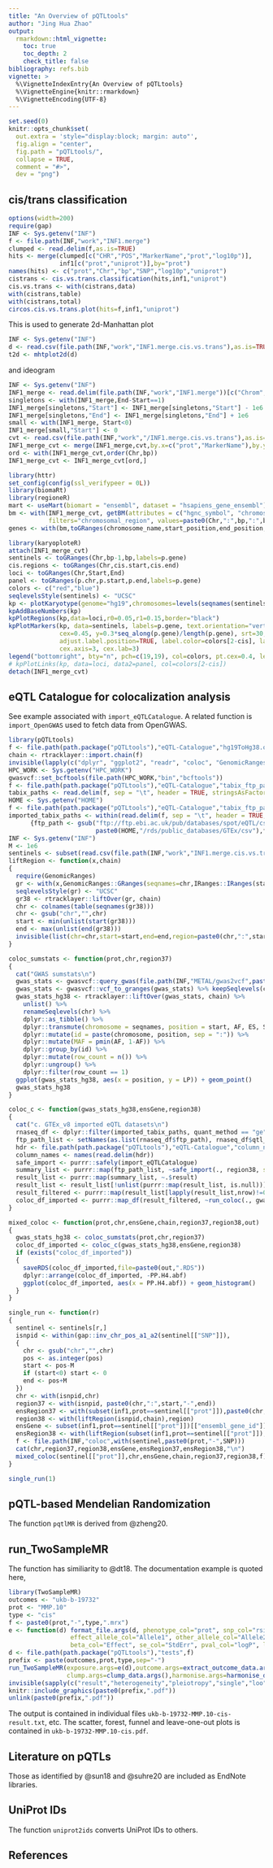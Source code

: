 ```yaml
---
title: "An Overview of pQTLtools"
author: "Jing Hua Zhao"
output:
  rmarkdown::html_vignette:
    toc: true
    toc_depth: 2
    check_title: false
bibliography: refs.bib
vignette: >
  %\VignetteIndexEntry{An Overview of pQTLtools}
  %\VignetteEngine{knitr::rmarkdown}
  %\VignetteEncoding{UTF-8}
---
```


```r
set.seed(0)
knitr::opts_chunk$set(
  out.extra = 'style="display:block; margin: auto"',
  fig.align = "center",
  fig.path = "pQTLtools/",
  collapse = TRUE,
  comment = "#>",
  dev = "png")
```

## cis/trans classification
```r
options(width=200)
require(gap)
INF <- Sys.getenv("INF")
f <- file.path(INF,"work","INF1.merge")
clumped <- read.delim(f,as.is=TRUE)
hits <- merge(clumped[c("CHR","POS","MarkerName","prot","log10p")],
              inf1[c("prot","uniprot")],by="prot")
names(hits) <- c("prot","Chr","bp","SNP","log10p","uniprot")
cistrans <- cis.vs.trans.classification(hits,inf1,"uniprot")
cis.vs.trans <- with(cistrans,data)
with(cistrans,table)
with(cistrans,total)
circos.cis.vs.trans.plot(hits=f,inf1,"uniprot")
```
This is used to generate 2d-Manhattan plot
```r
INF <- Sys.getenv("INF")
d <- read.csv(file.path(INF,"work","INF1.merge.cis.vs.trans"),as.is=TRUE)
t2d <- mhtplot2d(d)
```
and ideogram
```r
INF <- Sys.getenv("INF")
INF1_merge <- read.delim(file.path(INF,"work","INF1.merge"))[c("Chrom","Start","End","prot","MarkerName")]
singletons <- with(INF1_merge,End-Start==1)
INF1_merge[singletons,"Start"] <- INF1_merge[singletons,"Start"] - 1e6
INF1_merge[singletons,"End"] <- INF1_merge[singletons,"End"] + 1e6
small <- with(INF1_merge, Start<0)
INF1_merge[small,"Start"] <- 0
cvt <- read.csv(file.path(INF,"work","/INF1.merge.cis.vs.trans"),as.is=TRUE)
INF1_merge_cvt <- merge(INF1_merge,cvt,by.x=c("prot","MarkerName"),by.y=c("prot","SNP"))
ord <- with(INF1_merge_cvt,order(Chr,bp))
INF1_merge_cvt <- INF1_merge_cvt[ord,]

library(httr)
set_config(config(ssl_verifypeer = 0L))
library(biomaRt)
library(regioneR)
mart <- useMart(biomart = "ensembl", dataset = "hsapiens_gene_ensembl")
bm <- with(INF1_merge_cvt, getBM(attributes = c("hgnc_symbol", "chromosome_name", "start_position", "end_position", "band"),
           filters="chromosomal_region", values=paste0(Chr,":",bp,":",bp), mart=mart))
genes <- with(bm,toGRanges(chromosome_name,start_position,end_position,labels=hgnc_symbol))

library(karyoploteR)
attach(INF1_merge_cvt)
sentinels <- toGRanges(Chr,bp-1,bp,labels=p.gene)
cis.regions <- toGRanges(Chr,cis.start,cis.end)
loci <- toGRanges(Chr,Start,End)
panel <- toGRanges(p.chr,p.start,p.end,labels=p.gene)
colors <- c("red","blue")
seqlevelsStyle(sentinels) <- "UCSC"
kp <- plotKaryotype(genome="hg19",chromosomes=levels(seqnames(sentinels)))
kpAddBaseNumbers(kp)
kpPlotRegions(kp,data=loci,r0=0.05,r1=0.15,border="black")
kpPlotMarkers(kp, data=sentinels, labels=p.gene, text.orientation="vertical",
              cex=0.45, y=0.3*seq_along(p.gene)/length(p.gene), srt=30, ignore.chromosome.ends=TRUE,
              adjust.label.position=TRUE, label.color=colors[2-cis], label.dist=0.002,
              cex.axis=3, cex.lab=3)
legend("bottomright", bty="n", pch=c(19,19), col=colors, pt.cex=0.4, legend=c("cis", "trans"), text.col=colors, cex=0.8, horiz=FALSE)
# kpPlotLinks(kp, data=loci, data2=panel, col=colors[2-cis])
detach(INF1_merge_cvt)
```

## eQTL Catalogue for colocalization analysis

See example associated with `import_eQTLCatalogue`. A related function is `import_OpenGWAS` used to fetch data from OpenGWAS.

```r
library(pQTLtools)
f <- file.path(path.package("pQTLtools"),"eQTL-Catalogue","hg19ToHg38.over.chain")
chain <- rtracklayer::import.chain(f)
invisible(lapply(c("dplyr", "ggplot2", "readr", "coloc", "GenomicRanges","seqminer"), require, character.only = TRUE))
HPC_WORK <- Sys.getenv("HPC_WORK")
gwasvcf::set_bcftools(file.path(HPC_WORK,"bin","bcftools"))
f <- file.path(path.package("pQTLtools"),"eQTL-Catalogue","tabix_ftp_paths.tsv")
tabix_paths <- read.delim(f, sep = "\t", header = TRUE, stringsAsFactors = FALSE) %>% dplyr::as_tibble()
HOME <- Sys.getenv("HOME")
f <- file.path(path.package("pQTLtools"),"eQTL-Catalogue","tabix_ftp_paths_imported.tsv")
imported_tabix_paths <- within(read.delim(f, sep = "\t", header = TRUE, stringsAsFactors = FALSE) %>% dplyr::as_tibble(),
      {ftp_path <- gsub("ftp://ftp.ebi.ac.uk/pub/databases/spot/eQTL/csv/GTEx_V8/ge",
                        paste0(HOME,"/rds/public_databases/GTEx/csv"),ftp_path)})
INF <- Sys.getenv("INF")
M <- 1e6
sentinels <- subset(read.csv(file.path(INF,"work","INF1.merge.cis.vs.trans")),cis)
liftRegion <- function(x,chain)
{
  require(GenomicRanges)
  gr <- with(x,GenomicRanges::GRanges(seqnames=chr,IRanges::IRanges(start,end)))
  seqlevelsStyle(gr) <- "UCSC"
  gr38 <- rtracklayer::liftOver(gr, chain)
  chr <- colnames(table(seqnames(gr38)))
  chr <- gsub("chr","",chr)
  start <- min(unlist(start(gr38)))
  end <- max(unlist(end(gr38)))
  invisible(list(chr=chr,start=start,end=end,region=paste0(chr,":",start,"-",end)))
}

coloc_sumstats <- function(prot,chr,region37)
{
  cat("GWAS sumstats\n")
  gwas_stats <- gwasvcf::query_gwas(file.path(INF,"METAL/gwas2vcf",paste0(prot,".vcf.gz")), chrompos = region37)
  gwas_stats <- gwasvcf::vcf_to_granges(gwas_stats) %>% keepSeqlevels(chr) %>% renameSeqlevels(paste0("chr",chr))
  gwas_stats_hg38 <- rtracklayer::liftOver(gwas_stats, chain) %>%
    unlist() %>%
    renameSeqlevels(chr) %>%
    dplyr::as_tibble() %>%
    dplyr::transmute(chromosome = seqnames, position = start, AF, ES, SE, LP, SS) %>%
    dplyr::mutate(id = paste(chromosome, position, sep = ":")) %>%
    dplyr::mutate(MAF = pmin(AF, 1-AF)) %>%
    dplyr::group_by(id) %>%
    dplyr::mutate(row_count = n()) %>%
    dplyr::ungroup() %>%
    dplyr::filter(row_count == 1)
  ggplot(gwas_stats_hg38, aes(x = position, y = LP)) + geom_point()
  gwas_stats_hg38
}

coloc_c <- function(gwas_stats_hg38,ensGene,region38)
{
  cat("c. GTEx_v8 imported eQTL datasets\n")
  rnaseq_df <- dplyr::filter(imported_tabix_paths, quant_method == "ge") %>% dplyr::mutate(qtl_id = paste(study, qtl_group, sep = "_"))
  ftp_path_list <- setNames(as.list(rnaseq_df$ftp_path), rnaseq_df$qtl_id)
  hdr <- file.path(path.package("pQTLtools"),"eQTL-Catalogue","column_names.GTEx")
  column_names <- names(read.delim(hdr))
  safe_import <- purrr::safely(import_eQTLCatalogue)
  summary_list <- purrr::map(ftp_path_list, ~safe_import(., region38, selected_gene_id = ensGene, column_names))
  result_list <- purrr::map(summary_list, ~.$result)
  result_list <- result_list[!unlist(purrr::map(result_list, is.null))]
  result_filtered <- purrr::map(result_list[lapply(result_list,nrow)!=0], ~dplyr::filter(., !is.na(se)))
  coloc_df_imported <- purrr::map_df(result_filtered, ~run_coloc(., gwas_stats_hg38), .id = "qtl_id")
}

mixed_coloc <- function(prot,chr,ensGene,chain,region37,region38,out)
{
  gwas_stats_hg38 <- coloc_sumstats(prot,chr,region37)
  coloc_df_imported <- coloc_c(gwas_stats_hg38,ensGene,region38)
  if (exists("coloc_df_imported"))
  {
    saveRDS(coloc_df_imported,file=paste0(out,".RDS"))
    dplyr::arrange(coloc_df_imported, -PP.H4.abf)
    ggplot(coloc_df_imported, aes(x = PP.H4.abf)) + geom_histogram()
  }
}

single_run <- function(r)
{
  sentinel <- sentinels[r,]
  isnpid <- within(gap::inv_chr_pos_a1_a2(sentinel[["SNP"]]),
  {
    chr <- gsub("chr","",chr)
    pos <- as.integer(pos)
    start <- pos-M
    if (start<0) start <- 0
    end <- pos+M
  })
  chr <- with(isnpid,chr)
  region37 <- with(isnpid, paste0(chr,":",start,"-",end))
  ensRegion37 <- with(subset(inf1,prot==sentinel[["prot"]]),paste0(chr,":",start,"-",end))
  region38 <- with(liftRegion(isnpid,chain),region)
  ensGene <- subset(inf1,prot==sentinel[["prot"]])[["ensembl_gene_id"]]
  ensRegion38 <- with(liftRegion(subset(inf1,prot==sentinel[["prot"]]),chain),region)
  f <- file.path(INF,"coloc",with(sentinel,paste0(prot,"-",SNP)))
  cat(chr,region37,region38,ensGene,ensRegion37,ensRegion38,"\n")
  mixed_coloc(sentinel[["prot"]],chr,ensGene,chain,region37,region38,f)
}

single_run(1)
```

## pQTL-based Mendelian Randomization

The function `pqtlMR` is derived from @zheng20.

## run_TwoSampleMR

The function has similiarity to @dt18. The documentation example is quoted here,

```r
library(TwoSampleMR)
outcomes <- "ukb-b-19732"
prot <- "MMP.10"
type <- "cis"
f <- paste0(prot,"-",type,".mrx")
e <- function(d) format_file.args(d, phenotype_col="prot", snp_col="rsid", chr_col="Chromosome", pos_col="Posistion",
                 effect_allele_col="Allele1", other_allele_col="Allele2", eaf_col="Freq1",
                 beta_col="Effect", se_col="StdErr", pval_col="logP", log_pval=TRUE, samplesize_col="N")
d <- file.path(path.package("pQTLtools"),"tests",f)
prefix <- paste(outcomes,prot,type,sep="-")
run_TwoSampleMR(exposure.args=e(d),outcome.args=extract_outcome_data.args(outcomes=outcomes),
                clump.args=clump_data.args(),harmonise.args=harmonise_data.args(),prefix=prefix)
invisible(sapply(c("result","heterogeneity","pleiotropy","single","loo"), function(x) unlink(paste0(prefix,"-",x,".txt"))))
knitr::include_graphics(paste0(prefix,".pdf"))
unlink(paste0(prefix,".pdf"))
```

The output is contained in individual files `ukb-b-19732-MMP.10-cis-result.txt`, etc. The scatter, forest, funnel and leave-one-out plots is contained in `ukb-b-19732-MMP.10-cis.pdf`.

## Literature on pQTLs

Those as identified by @sun18 and @suhre20 are included as EndNote libraries.

## UniProt IDs

The function `uniprot2ids` converts UniProt IDs to others.

## References
